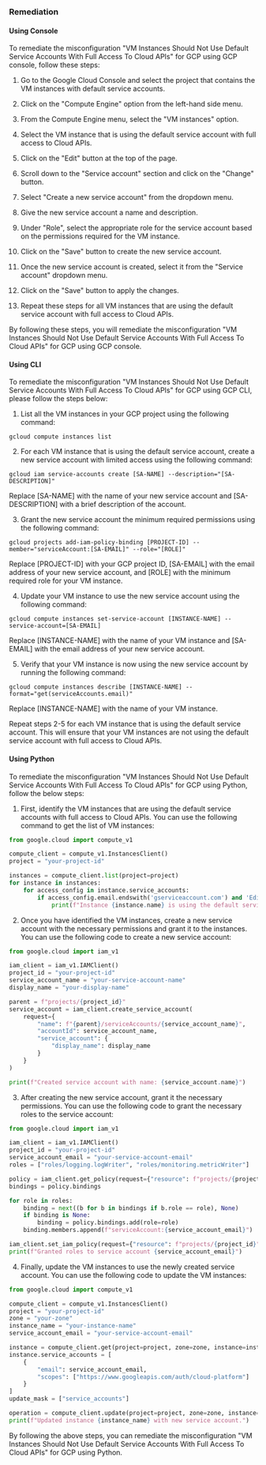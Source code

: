 ### Remediation

#### Using Console

To remediate the misconfiguration "VM Instances Should Not Use Default Service Accounts With Full Access To Cloud APIs" for GCP using GCP console, follow these steps:

1. Go to the Google Cloud Console and select the project that contains the VM instances with default service accounts.

2. Click on the "Compute Engine" option from the left-hand side menu.

3. From the Compute Engine menu, select the "VM instances" option.

4. Select the VM instance that is using the default service account with full access to Cloud APIs.

5. Click on the "Edit" button at the top of the page.

6. Scroll down to the "Service account" section and click on the "Change" button.

7. Select "Create a new service account" from the dropdown menu.

8. Give the new service account a name and description.

9. Under "Role", select the appropriate role for the service account based on the permissions required for the VM instance.

10. Click on the "Save" button to create the new service account.

11. Once the new service account is created, select it from the "Service account" dropdown menu.

12. Click on the "Save" button to apply the changes.

13. Repeat these steps for all VM instances that are using the default service account with full access to Cloud APIs.

By following these steps, you will remediate the misconfiguration "VM Instances Should Not Use Default Service Accounts With Full Access To Cloud APIs" for GCP using GCP console.

#### Using CLI

To remediate the misconfiguration "VM Instances Should Not Use Default Service Accounts With Full Access To Cloud APIs" for GCP using GCP CLI, please follow the steps below:

1. List all the VM instances in your GCP project using the following command:
```
gcloud compute instances list
```

2. For each VM instance that is using the default service account, create a new service account with limited access using the following command:
```
gcloud iam service-accounts create [SA-NAME] --description="[SA-DESCRIPTION]"
```
Replace [SA-NAME] with the name of your new service account and [SA-DESCRIPTION] with a brief description of the account.

3. Grant the new service account the minimum required permissions using the following command:
```
gcloud projects add-iam-policy-binding [PROJECT-ID] --member="serviceAccount:[SA-EMAIL]" --role="[ROLE]"
```
Replace [PROJECT-ID] with your GCP project ID, [SA-EMAIL] with the email address of your new service account, and [ROLE] with the minimum required role for your VM instance.

4. Update your VM instance to use the new service account using the following command:
```
gcloud compute instances set-service-account [INSTANCE-NAME] --service-account=[SA-EMAIL]
```
Replace [INSTANCE-NAME] with the name of your VM instance and [SA-EMAIL] with the email address of your new service account.

5. Verify that your VM instance is now using the new service account by running the following command:
```
gcloud compute instances describe [INSTANCE-NAME] --format="get(serviceAccounts.email)"
```
Replace [INSTANCE-NAME] with the name of your VM instance.

Repeat steps 2-5 for each VM instance that is using the default service account. This will ensure that your VM instances are not using the default service account with full access to Cloud APIs.

#### Using Python

To remediate the misconfiguration "VM Instances Should Not Use Default Service Accounts With Full Access To Cloud APIs" for GCP using Python, follow the below steps:

1. First, identify the VM instances that are using the default service accounts with full access to Cloud APIs. You can use the following command to get the list of VM instances:

```python
from google.cloud import compute_v1

compute_client = compute_v1.InstancesClient()
project = "your-project-id"

instances = compute_client.list(project=project)
for instance in instances:
    for access_config in instance.service_accounts:
        if access_config.email.endswith('gserviceaccount.com') and 'Editor' in access_config.scopes:
            print(f"Instance {instance.name} is using the default service account with full access to Cloud APIs.")
```

2. Once you have identified the VM instances, create a new service account with the necessary permissions and grant it to the instances. You can use the following code to create a new service account:

```python
from google.cloud import iam_v1

iam_client = iam_v1.IAMClient()
project_id = "your-project-id"
service_account_name = "your-service-account-name"
display_name = "your-display-name"

parent = f"projects/{project_id}"
service_account = iam_client.create_service_account(
    request={
        "name": f"{parent}/serviceAccounts/{service_account_name}",
        "accountId": service_account_name,
        "service_account": {
            "display_name": display_name
        }
    }
)

print(f"Created service account with name: {service_account.name}")
```

3. After creating the new service account, grant it the necessary permissions. You can use the following code to grant the necessary roles to the service account:

```python
from google.cloud import iam_v1

iam_client = iam_v1.IAMClient()
project_id = "your-project-id"
service_account_email = "your-service-account-email"
roles = ["roles/logging.logWriter", "roles/monitoring.metricWriter"]

policy = iam_client.get_policy(request={"resource": f"projects/{project_id}"})
bindings = policy.bindings

for role in roles:
    binding = next((b for b in bindings if b.role == role), None)
    if binding is None:
        binding = policy.bindings.add(role=role)
    binding.members.append(f"serviceAccount:{service_account_email}")

iam_client.set_iam_policy(request={"resource": f"projects/{project_id}", "policy": policy})
print(f"Granted roles to service account {service_account_email}")
```

4. Finally, update the VM instances to use the newly created service account. You can use the following code to update the VM instances:

```python
from google.cloud import compute_v1

compute_client = compute_v1.InstancesClient()
project = "your-project-id"
zone = "your-zone"
instance_name = "your-instance-name"
service_account_email = "your-service-account-email"

instance = compute_client.get(project=project, zone=zone, instance=instance_name)
instance.service_accounts = [
    {
        "email": service_account_email,
        "scopes": ["https://www.googleapis.com/auth/cloud-platform"]
    }
]
update_mask = ["service_accounts"]

operation = compute_client.update(project=project, zone=zone, instance=instance_name, instance_resource=instance, update_mask=update_mask)
print(f"Updated instance {instance_name} with new service account.")
```

By following the above steps, you can remediate the misconfiguration "VM Instances Should Not Use Default Service Accounts With Full Access To Cloud APIs" for GCP using Python.

